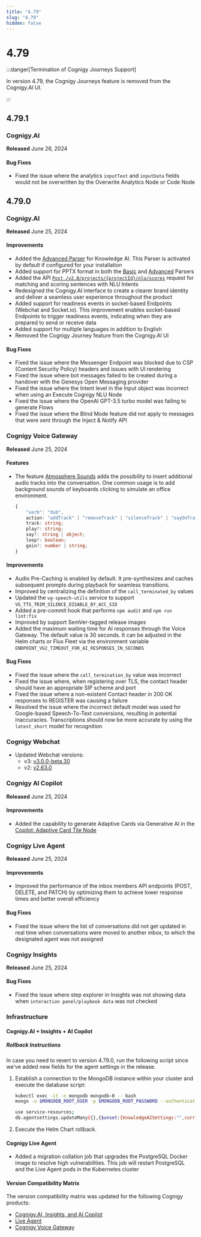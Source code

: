 ```yaml
---
title: "4.79"
slug: "4.79"
hidden: false
---
```



# 4.79

:::danger[Termination of Cognigy Journeys Support]

  In version 4.79, the Cognigy Journeys feature is removed from the Cognigy.AI UI.

  <upcomingFeatureRemovalsFourSevenNine />

:::


## 4.79.1

### Cognigy.AI

**Released** June 26, 2024

#### Bug Fixes

- Fixed the issue where the analytics `inputText` and `inputData` fields would not be overwritten by the Overwrite Analytics Node or Code Node

## 4.79.0

### Cognigy.AI

**Released** June 25, 2024

#### Improvements

- Added the [Advanced Parser](../ai/empower/knowledge-ai/knowledge-source/text-extraction/advanced-parser.mdx) for Knowledge AI. This Parser is activated by default if configured for your installation 
- Added support for PPTX format in both the [Basic](../ai/empower/knowledge-ai/knowledge-source/text-extraction/basic-parser.mdx) and [Advanced](../ai/empower/knowledge-ai/knowledge-source/text-extraction/azure-ai.mdx) Parsers
- Added the API [`Post /v2.0/projects/{projectId}/nlu/scores`](../ai/empower/nlu/intents/intent-analyzer.mdx#testing-nlu-scores) request for matching and scoring sentences with NLU Intents
- Redesigned the Cognigy.AI interface to create a clearer brand identity and deliver a seamless user experience throughout the product 
- Added support for readiness events in socket-based Endpoints (Webchat and Socket.io). This improvement enables socket-based Endpoints to trigger readiness events, indicating when they are prepared to send or receive data 
- Added support for multiple languages in addition to English 
- Removed the Cognigy Journey feature from the Cognigy.AI UI 

#### Bug Fixes

- Fixed the issue where the Messenger Endpoint was blocked due to CSP (Content Security Policy) headers and issues with UI rendering 
- Fixed the issue where bot messages failed to be created during a handover with the Genesys Open Messaging provider 
- Fixed the issue where the Intent level in the Input object was incorrect when using an Execute Cognigy NLU Node 
- Fixed the issue where the OpenAI GPT-3.5 turbo model was failing to generate Flows 
- Fixed the issue where the Blind Mode feature did not apply to messages that were sent through the Inject & Notify API 

### Cognigy Voice Gateway

**Released** June 25, 2024

#### Features

- The feature [Atmosphere Sounds](../ai/build/node-reference/voice/voice-gateway/parameter-details.mdx) adds the possibility to insert additional audio tracks into the conversation. One common usage is to add background sounds of keyboards clicking to simulate an office environment.

    ```ts
    {
        "verb": "dub",
        action: "addTrack" | "removeTrack" | "silenceTrack" | "sayOnTrack" | "playOnTrack";
        track: string;
        play?: string;
        say?: string | object;
        loop?: boolean;
        gain?: number | string;
    }
    ```

#### Improvements

- Audio Pre-Caching is enabled by default. It pre-synthesizes and caches subsequent prompts during playback for seamless transitions.
- Improved by centralizing the definition of the `call_terminated_by` values
- Updated the `vg-speech-utils` service to support `VG_TTS_TRIM_SILENCE_DISABLE_BY_ACC_SID`
- Added a pre-commit hook that performs `npm audit` and `npm run lint:fix` 
- Improved by support SemVer-tagged release images
- Added the maximum waiting time for AI responses through the Voice Gateway. The default value is 30 seconds. It can be adjusted in the Helm charts or Flux Fleet via the environment variable `ENDPOINT_VG2_TIMEOUT_FOR_AI_RESPONSES_IN_SECONDS`

#### Bug Fixes

- Fixed the issue where the `call_termination_by` value was incorrect
- Fixed the issue where, when registering over TLS, the contact header should have an appropriate SIP scheme and port
- Fixed the issue where a non-existent Contact header in 200 OK responses to REGISTER was causing a failure
- Resolved the issue where the incorrect default model was used for Google-based Speech-To-Text conversions, resulting in potential inaccuracies. Transcriptions should now be more accurate by using the `latest_short` model for recognition

### Cognigy Webchat

- Updated Webchat versions:
    - v3: [v3.0.0-beta.30](https://github.com/Cognigy/WebchatWidget/releases/tag/v3.0.0-beta.30)
    - v2: [v2.63.0](https://github.com/Cognigy/WebchatWidget/releases/tag/v2.63.0)

### Cognigy AI Copilot

**Released** June 25, 2024

#### Improvements

- Added the capability to generate Adaptive Cards via Generative AI in the [Copilot: Adaptive Card Tile Node](../ai/build/node-reference/ai-copilot/set-adaptive-card-tile.mdx)

### Cognigy Live Agent

**Released** June 25, 2024

#### Improvements

- Improved the performance of the inbox members API endpoints (POST, DELETE, and PATCH) by optimizing them to achieve lower response times and better overall efficiency

#### Bug Fixes

- Fixed the issue where the list of conversations did not get updated in real time when conversations were moved to another inbox, to which the designated agent was not assigned

### Cognigy Insights

**Released** June 25, 2024

#### Bug Fixes

- Fixed the issue where step explorer in Insights was not showing data when `interaction panel/playbook data` was not checked

### Infrastructure

#### Cognigy.AI + Insights + AI Copilot

##### Rollback Instructions

In case you need to revert to version 4.79.0, run the following script since we've added new fields for the agent settings in the release.

1. Establish a connection to the MongoDB instance within your cluster and execute the database script:

    ```bash
    kubectl exec -it -n mongodb mongodb-0 -- bash
    mongo -u $MONGODB_ROOT_USER -p $MONGODB_ROOT_PASSWORD --authenticationDatabase admin

    use service-resources;
    db.agentsettings.updateMany({},{$unset:{knowledgeAISettings:"",currencySettings:""}});
    ```

2. Execute the Helm Chart rollback.

#### Cognigy Live Agent

- Added a migration collation job that upgrades the PostgreSQL Docker image to resolve high vulnerabilities. This job will restart PostgreSQL and the Live Agent pods in the Kubernetes cluster

#### Version Compatibility Matrix

The version compatibility matrix was updated for the following Cognigy products:

- [Cognigy.AI, Insights, and AI Copilot](../ai/installation/version-compatibility-matrix.mdx)
- [Live Agent](../live-agent/installation/deployment/version-compatibility-matrix.mdx)
- [Cognigy Voice Gateway](../voice-gateway/installation/version-compatibility-matrix.mdx)